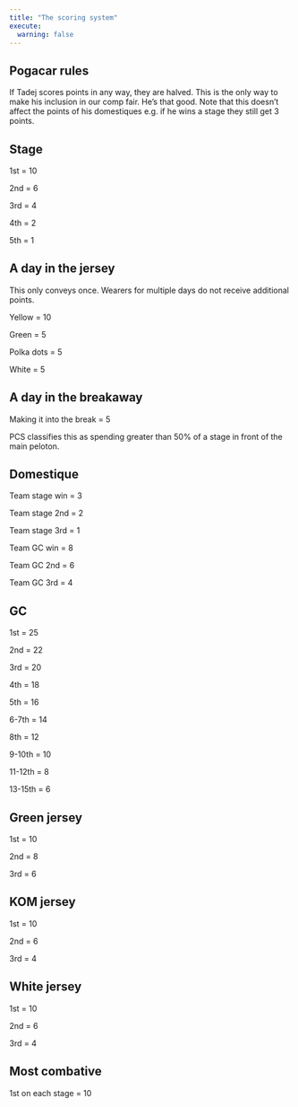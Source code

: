 ```yaml
---
title: "The scoring system"
execute: 
  warning: false
---
```


::: {.callout-caution collapse="true"}
## Pogacar rules

If Tadej scores points in any way, they are halved. This is the only way to make his inclusion in our comp fair. He's that good. Note that this doesn't affect the points of his domestiques e.g. if he wins a stage they still get 3 points.

:::

::: {.callout-note collapse="true"}
## Stage

1st = 10

2nd = 6

3rd = 4

4th = 2

5th = 1

:::

::: {.callout-note collapse="true"}
## A day in the jersey

This only conveys once. Wearers for multiple days do not receive additional points.

Yellow = 10

Green = 5

Polka dots = 5

White = 5
:::

::: {.callout-note collapse="true"}
## A day in the breakaway

Making it into the break = 5

PCS classifies this as spending greater than 50% of a stage in front of the main peloton.
:::

::: {.callout-note collapse="true"}

## Domestique

Team stage win = 3

Team stage 2nd = 2

Team stage 3rd = 1

Team GC win = 8

Team GC 2nd = 6

Team GC 3rd = 4
:::

::: {.callout-note collapse="true"}
## GC

1st = 25

2nd = 22

3rd = 20

4th = 18

5th = 16

6-7th = 14

8th = 12

9-10th = 10

11-12th = 8

13-15th = 6
:::

::: {.callout-note collapse="true"}
## Green jersey

1st = 10

2nd = 8

3rd = 6

:::

::: {.callout-note collapse="true"}
## KOM jersey

1st = 10

2nd = 6

3rd = 4
:::

::: {.callout-note collapse="true"}

## White jersey

1st = 10

2nd = 6

3rd = 4
:::

::: {.callout-note collapse="true"}

## Most combative

1st on each stage = 10

:::

